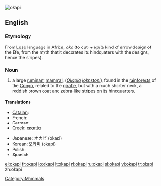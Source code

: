 [[Image:Okapi2.jpg|thumb|okapi]]
{{see|Okapi}}
==English==

===Etymology===
From [[Lese]] language in Africa; ''oka'' (to cut) + ''kpi''(a kind of arrow design of the Efe, from the myth that it decorates its hindquaters with the designs, hence the stripes).

===Noun===
{{wikipedia}}
{{en-noun}}

# a large [[ruminant]] [[mammal]], (''[[Okapia johnstoni]]''), found in the [[rainforest]]s of the [[Congo]], related to the [[giraffe]], but with a much shorter neck, a reddish brown coat and [[zebra]]-like stripes on its [[hindquarters]].

====Translations====
{{trans-top|Large ruminant mammal}}
* [[Catalan]]: {{t|ca|okapi}}
* French: {{t|fr|okapi|m}}
* German: {{t|de|Okapi|n}}
* Greek: [[οκαπία]]
{{trans-mid}}
* Japanese: [[オカピ]] (okapi)
* Korean: [[오카피]] (okapi)
* Polish: {{t|pl|okapi}}
* Spanish: {{t|es|okapi}}
{{trans-bottom}}

[[Category:Mammals]]

[[el:okapi]]
[[fr:okapi]]
[[io:okapi]]
[[lt:okapi]]
[[nl:okapi]]
[[ru:okapi]]
[[sl:okapi]]
[[vi:okapi]]
[[tr:okapi]]
[[zh:okapi]]